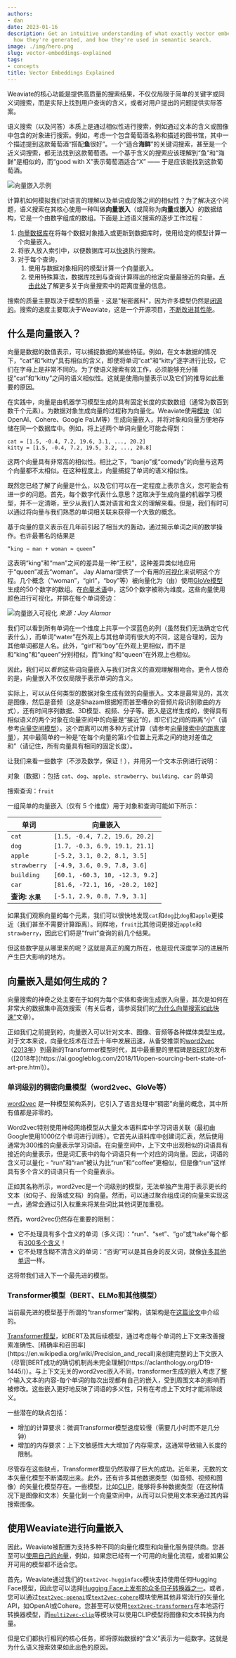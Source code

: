 ```yaml
---
authors:
- dan
date: 2023-01-16
description: Get an intuitive understanding of what exactly vector embeddings are,
  how they're generated, and how they're used in semantic search.
image: ./img/hero.png
slug: vector-embeddings-explained
tags:
- concepts
title: Vector Embeddings Explained
---
```


Weaviate的核心功能是提供高质量的搜索结果，不仅仅局限于简单的关键字或同义词搜索，而是实际上找到用户查询的含义，或者对用户提出的问题提供实际答案。

<!-- truncate -->

语义搜索（以及问答）本质上是通过相似性进行搜索，例如通过文本的含义或图像中包含的对象进行搜索。例如，考虑一个包含葡萄酒名称和描述的图书馆，其中一个描述提到这款葡萄酒“搭配**鱼**很好”。一个“适合**海鲜**”的关键词搜索，甚至是一个近义词搜索，都无法找到这款葡萄酒。一个基于含义的搜索应该理解到“鱼”和“海鲜”是相似的，而“good with X”表示葡萄酒适合“X” —— 于是应该能找到这款葡萄酒。

![向量嵌入示例](./img/vector-embeddings-example.png)

计算机如何模拟我们对语言的理解以及单词或段落之间的相似性？为了解决这个问题，语义搜索在其核心使用一种叫做**向量嵌入**（或简称为**向量**或**嵌入**）的数据结构，它是一个由数字组成的数组。下面是上述语义搜索的逐步工作过程：

1. [向量数据库](/blog/vector-library-vs-vector-database)在将每个数据对象插入或更新到数据库时，使用给定的模型计算一个向量嵌入。
2. 将嵌入放入索引中，以便数据库可以[快速](/blog/why-is-vector-search-so-fast)执行搜索。
3. 对于每个查询，
    1. 使用与数据对象相同的模型计算一个向量嵌入。
    2. 使用特殊算法，数据库找到与查询计算得出的给定向量最接近的向量。[点击此处](/blog/distance-metrics-in-vector-search)了解更多关于向量搜索中的距离度量的信息。

搜索的质量主要取决于模型的质量 - 这是"秘密酱料"，因为许多模型仍然是[闭源的](https://www.semianalysis.com/p/google-we-have-no-moat-and-neither)。搜索的速度主要取决于Weaviate，这是一个开源项目，[不断改进其性能](/blog/weaviate-1-18-release)。

## 什么是向量嵌入？
向量是数据的数值表示，可以捕捉数据的某些特征。例如，在文本数据的情况下，“cat”和“kitty”具有相似的含义，即使将单词“cat”和“kitty”逐字进行比较，它们在字母上是非常不同的。为了使语义搜索有效工作，必须能够充分捕捉“cat”和“kitty”之间的语义相似性。这就是使用向量表示以及它们的推导如此重要的原因。

在实践中，向量是由机器学习模型生成的具有固定长度的实数数组（通常为数百到数千个元素）。为数据对象生成向量的过程称为向量化。Weaviate使用[模块](/developers/weaviate/modules/retriever-vectorizer-modules)（如OpenAI、Cohere、Google PaLM等）生成向量嵌入，并将对象和向量方便地存储在同一个数据库中。例如，将上述两个单词向量化可能会得到：

```text
cat = [1.5, -0.4, 7.2, 19.6, 3.1, ..., 20.2]
kitty = [1.5, -0.4, 7.2, 19.5, 3.2, ..., 20.8]
```

这两个向量具有非常高的相似性。相比之下，“banjo”或“comedy”的向量与这两个向量都不太相似。在这种程度上，向量捕捉了单词的语义相似性。

既然您已经了解了向量是什么，以及它们可以在一定程度上表示含义，您可能会有进一步的问题。首先，每个数字代表什么意思？这取决于生成向量的机器学习模型，并不一定清晰，至少从我们人类对语言和含义的理解来看。但是，我们有时可以通过将向量与我们熟悉的单词相关联来获得一个大致的概念。

基于向量的意义表示在几年前引起了相当大的轰动，通过揭示单词之间的数学操作。也许最著名的结果是

    “king − man + woman ≈ queen”

这表明“king”和“man”之间的差异是一种“王权”，这种差异类似地应用于“queen”减去“woman”。 Jay Alamar提供了一个有用的[可视化](https://jalammar.github.io/illustrated-word2vec/)来说明这个方程。几个概念（“woman”，“girl”，“boy”等）被向量化为（由）使用[GloVe模型](https://en.wikipedia.org/wiki/GloVe)生成的50个数字的数组。在[向量术语](https://en.wikipedia.org/wiki/Vector_(mathematics))中，这50个数字被称为维度。这些向量使用颜色进行可视化，并排在每个单词旁边：

![向量嵌入可视化](./img/vector-embeddings-visualization.png)
*来源：Jay Alamar*

我们可以看到所有单词在一个维度上共享一个深蓝色的列（虽然我们无法确定它代表什么），而单词“water”在外观上与其他单词有很大的不同，这是合理的，因为其他单词都是人名。此外，“girl”和“boy”在外观上更相似，而不是和“king”和“queen”分别相似，而“king”和“queen”在外观上也相似。

因此，我们可以*看到*这些词向量嵌入与我们对含义的直观理解相吻合。更令人惊奇的是，向量嵌入不仅仅局限于表示单词的含义。

实际上，可以从任何类型的数据对象生成有效的向量嵌入。文本是最常见的，其次是图像，然后是音频（这是Shazam根据短而甚至嘈杂的音频片段识别歌曲的方式），还有时间序列数据、3D模型、视频、分子等。嵌入是这样生成的，使得具有相似语义的两个对象在向量空间中的向量是“接近”的，即它们之间的距离“小”（请参考[向量空间模型](https://en.wikipedia.org/wiki/Vector_space_model)）。这个距离可以用多种方式计算（请参考[向量搜索中的距离度量](/blog/distance-metrics-in-vector-search)），其中最简单的一种是“在每个向量的第`i`个位置上元素之间的绝对差值之和”（请记住，所有向量具有相同的固定长度）。

让我们来看一些数字（不涉及数学，保证！），并用另一个文本示例进行说明：

对象（数据）：包括 `cat`、`dog`、`apple`、`strawberry`、`building`、`car` 的单词

搜索查询：`fruit`

一组简单的向量嵌入（仅有 5 个维度）用于对象和查询可能如下所示：

| 单词               | 向量嵌入                        |
|--------------------|---------------------------------|
| `cat`              | `[1.5, -0.4, 7.2, 19.6, 20.2]`  |
| `dog`              | `[1.7, -0.3, 6.9, 19.1, 21.1]`  |
| `apple`            | `[-5.2, 3.1, 0.2, 8.1, 3.5]`    |
| `strawberry`       | `[-4.9, 3.6, 0.9, 7.8, 3.6]`    |
| `building`         | `[60.1, -60.3, 10, -12.3, 9.2]` |
| `car`              | `[81.6, -72.1, 16, -20.2, 102]` |
| **查询: `水果`**   | `[-5.1, 2.9, 0.8, 7.9, 3.1]`    |

如果我们观察向量的每个元素，我们可以很快地发现`cat`和`dog`比`dog`和`apple`更接近（我们甚至不需要计算距离）。同样地，`fruit`比其他词更接近`apple`和`strawberry`，因此它们将是“fruit”查询的前几个结果。

但这些数字是从哪里来的呢？这就是真正的魔力所在，也是现代深度学习的进展所产生巨大影响的地方。

## 向量嵌入是如何生成的？

向量搜索的神奇之处主要在于如何为每个实体和查询生成嵌入向量，其次是如何在非常大的数据集中高效搜索（有关后者，请参阅我们的[“为什么向量搜索如此快速”](/blog/why-is-vector-search-so-fast)文章）。

正如我们之前提到的，向量嵌入可以针对文本、图像、音频等各种媒体类型生成。对于文本来说，向量化技术在过去十年中发展迅速，从备受推崇的[word2vec](https://en.wikipedia.org/wiki/Word2vec)（[2013年](https://code.google.com/archive/p/word2vec/)）到最新的Transformer模型时代，其中最重要的里程碑是[BERT](https://en.wikipedia.org/wiki/BERT_(language_model))的发布（[2018年](https://ai.googleblog.com/2018/11/open-sourcing-bert-state-of-art-pre.html)）。

### 单词级别的稠密向量模型（word2vec、GloVe等）
[word2vec](https://wiki.pathmind.com/word2vec) 是一种模型架构系列，它引入了语言处理中“稠密”向量的概念，其中所有值都是非零的。

Word2vec特别使用神经网络模型从大量文本语料库中学习词语关联（最初由Google使用1000亿个单词进行训练）。它首先从语料库中创建词汇表，然后使用通常为300维的向量表示学习词语。在向量空间中，上下文中出现相似的词语具有接近的向量表示，但是词汇表中的每个词语只有一个对应的词向量。因此，词语的含义可以量化 - “run”和“ran”被认为比“run”和“coffee”更相似，但是像“run”这样具有多个含义的词语只有一个向量表示。

正如其名称所示，word2vec是一个词级别的模型，无法单独产生用于表示更长的文本（如句子、段落或文档）的向量。然而，可以通过聚合组成词的向量来实现这一点，通常会通过引入权重来将某些词比其他词更加重视。

然而，word2vec仍然存在重要的限制：
* 它不处理具有多个含义的单词（多义词）：“run”、“set”、“go”或“take”每个都有[300多个含义](https://www.insider.com/words-with-the-most-definitions-2019-1)！
* 它不处理含糊不清含义的单词：“咨询”可以是其自身的反义词，就像[许多其他单词](http://www.dailywritingtips.com/75-contronyms-words-with-contradictory-meanings/)一样。

这将带我们进入下一个最先进的模型。

### Transformer模型（BERT、ELMo和其他模型）
当前最先进的模型基于所谓的“transformer”架构，该架构是在[这篇论文](https://arxiv.org/abs/1706.03762)中介绍的。

[Transformer模型](https://en.wikipedia.org/wiki/Transformer_(machine_learning_model))，如BERT及其后续模型，通过考虑每个单词的上下文来改善搜索准确性、[精确率和召回率](https://en.wikipedia.org/wiki/Precision_and_recall)来创建完整的上下文嵌入（尽管[BERT成功的确切机制尚未完全理解](https://aclanthology.org/D19-1445/)）。与上下文无关的word2vec嵌入不同，transformer生成的嵌入考虑了整个输入文本的内容-每个单词的每次出现都有自己的嵌入，受到周围文本的影响而被修改。这些嵌入更好地反映了词语的多义性，只有在考虑上下文时才能消除歧义。

一些潜在的缺点包括：
* 增加的计算要求：微调Transformer模型速度较慢（需要几小时而不是几分钟）
* 增加的内存要求：上下文敏感性大大增加了内存需求，这通常导致输入长度的限制。

尽管存在这些缺点，Transformer模型仍然取得了巨大的成功。近年来，无数的文本矢量化模型不断涌现出来。此外，还有许多其他数据类型（如音频、视频和图像）的矢量化模型存在。一些模型，比如[CLIP](https://openai.com/blog/clip/)，能够将多种数据类型（在这种情况下是图像和文本）矢量化到一个向量空间中，从而可以只使用文本来通过其内容搜索图像。

## 使用Weaviate进行向量嵌入

因此，Weaviate被配置为支持多种不同的向量化模型和向量化服务提供商。您甚至可以[使用自己的向量](/developers/weaviate/tutorials/custom-vectors)，例如，如果您已经有一个可用的向量化流程，或者如果公开可用的模型都不适合您。

首先，Weaviate通过我们的`text2vec-hugginface`模块支持使用任何Hugging Face模型，因此您可以选择[Hugging Face上发布的众多句子转换器之一](/blog/how-to-choose-a-sentence-transformer-from-hugging-face)。或者，您可以通过[`text2vec-openai`](/developers/weaviate/modules/retriever-vectorizer-modules/text2vec-openai)或[`text2vec-cohere`](/developers/weaviate/modules/retriever-vectorizer-modules/text2vec-cohere)模块使用其他非常流行的矢量化API，如OpenAI或Cohere。您甚至可以使用[`text2vec-transformers`](/developers/weaviate/modules/retriever-vectorizer-modules/text2vec-transformers)在本地运行转换器模型，而[`multi2vec-clip`](/developers/weaviate/modules/retriever-vectorizer-modules/multi2vec-clip)等模块可以使用CLIP模型将图像和文本转换为向量。

但是它们都执行相同的核心任务，即将原始数据的“含义”表示为一组数字。这就是为什么语义搜索效果如此出色的原因。


<WhatNext />